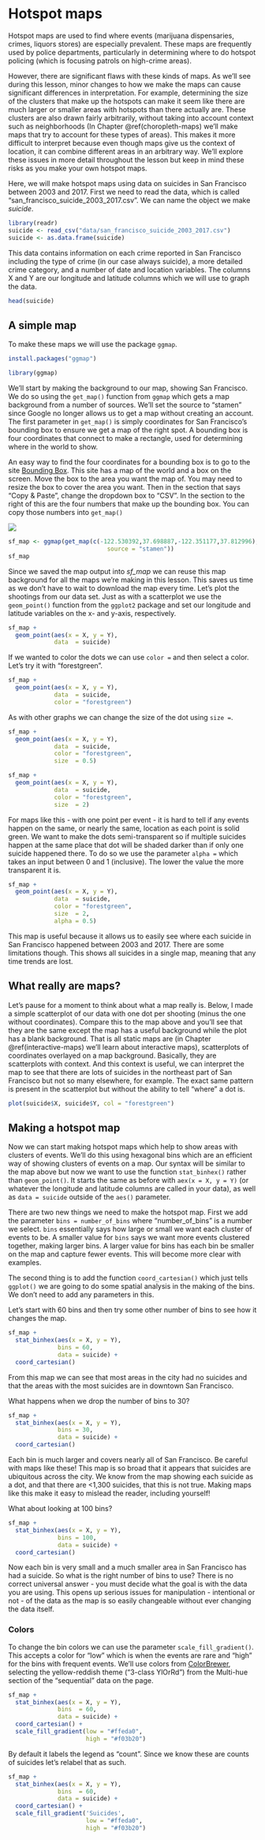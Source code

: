 # Hotspot maps

Hotspot maps are used to find where events (marijuana dispensaries, crimes, liquors stores) are especially prevalent. These maps are frequently used by police departments, particularly in determining where to do hotspot policing (which is focusing patrols on high-crime areas).

However, there are significant flaws with these kinds of maps. As we'll see during this lesson, minor changes to how we make the maps can cause significant differences in interpretation. For example, determining the size of the clusters that make up the hotspots can make it seem like there are much larger or smaller areas with hotspots than there actually are. These clusters are also drawn fairly arbitrarily, without taking into account context such as neighborhoods (In Chapter \@ref(choropleth-maps) we'll make maps that try to account for these types of areas). This makes it more difficult to interpret because even though maps give us the context of location, it can combine different areas in an arbitrary way. We'll explore these issues in more detail throughout the lesson but keep in mind these risks as you make your own hotspot maps. 

Here, we will make hotspot maps using data on suicides in San Francisco between 2003 and 2017. First we need to read the data, which is called "san_francisco_suicide_2003_2017.csv". We can name the object we make *suicide*.

```r
library(readr)
suicide <- read_csv("data/san_francisco_suicide_2003_2017.csv")
suicide <- as.data.frame(suicide)
```

This data contains information on each crime reported in San Francisco including the type of crime (in our case always suicide), a more detailed crime category, and a number of date and location variables. The columns X and Y are our longitude and latitude columns which we will use to graph the data.

```r
head(suicide)
```

## A simple map

To make these maps we will use the package `ggmap`. 

```r
install.packages("ggmap")
```

```r
library(ggmap)
```

We'll start by making the background to our map, showing San Francisco. We do so using the `get_map()` function from `ggmap` which gets a map background from a number of sources. We'll set the source to "stamen" since Google no longer allows us to get a map without creating an account. The first parameter in `get_map()` is simply coordinates for San Francisco's bounding box to ensure we get a map of the right spot. A bounding box is four coordinates that connect to make a rectangle, used for determining where in the world to show. 

An easy way to find the four coordinates for a bounding box is to go to the site [Bounding Box](https://boundingbox.klokantech.com/). This site has a map of the world and a box on the screen. Move the box to the area you want the map of. You may need to resize the box to cover the area you want. Then in the section that says "Copy & Paste", change the dropdown box to "CSV". In the section to the right of this are the four numbers that make up the bounding box. You can copy those numbers into `get_map()`

![](images/bounding_box.PNG)

```r
sf_map <- ggmap(get_map(c(-122.530392,37.698887,-122.351177,37.812996), 
                            source = "stamen"))
sf_map
```

Since we saved the map output into *sf_map* we can reuse this map background for all the maps we're making in this lesson. This saves us time as we don't have to wait to download the map every time. Let's plot the shootings from our data set. Just as with a scatterplot we use the `geom_point()` function from the `ggplot2` package and set our longitude and latitude variables on the x- and y-axis, respectively.

```r
sf_map +
  geom_point(aes(x = X, y = Y),
             data  = suicide)
```

If we wanted to color the dots we can use `color = ` and then select a color. Let's try it with "forestgreen".

```r
sf_map +
  geom_point(aes(x = X, y = Y),
             data  = suicide,
             color = "forestgreen")
```

As with other graphs we can change the size of the dot using `size = `.

```r
sf_map +
  geom_point(aes(x = X, y = Y),
             data  = suicide,
             color = "forestgreen",
             size  = 0.5)
```

```r
sf_map +
  geom_point(aes(x = X, y = Y),
             data  = suicide,
             color = "forestgreen",
             size  = 2)
```

For maps like this - with one point per event - it is hard to tell if any events happen on the same, or nearly the same, location as each point is solid green. We want to make the dots semi-transparent so if multiple suicides happen at the same place that dot will be shaded darker than if only one suicide happened there. To do so we use the parameter `alpha = ` which takes an input between 0 and 1 (inclusive). The lower the value the more transparent it is. 

```r
sf_map +
  geom_point(aes(x = X, y = Y),
             data  = suicide,
             color = "forestgreen",
             size  = 2,
             alpha = 0.5)
```

This map is useful because it allows us to easily see where each suicide in San Francisco happened between 2003 and 2017. There are some limitations though. This shows all suicides in a single map, meaning that any time trends are lost. 

## What really are maps?

Let's pause for a moment to think about what a map really is. Below, I made a simple scatterplot of our data with one dot per shooting (minus the one without coordinates). Compare this to the map above and you'll see that they are the same except the map has a useful background while the plot has a blank background. That is all static maps are (in Chapter \@ref(interactive-maps) we'll learn about interactive maps), scatterplots of coordinates overlayed on a map background. Basically, they are scatterplots with context. And this context is useful, we can interpret the map to see that there are lots of suicides in the northeast part of San Francisco but not so many elsewhere, for example. The exact same pattern is present in the scatterplot but without the ability to tell "where" a dot is. 

```r
plot(suicide$X, suicide$Y, col = "forestgreen")
```

## Making a hotspot map

Now we can start making hotspot maps which help to show areas with clusters of events. We'll do this using hexagonal bins which are an efficient way of showing clusters of events on a map. Our syntax will be similar to the map above but now we want to use the function `stat_binhex()` rather than `geom_point()`. It starts the same as before with `aex(x = X, y = Y)` (or whatever the longitude and latitude columns are called in your data), as well as `data = suicide` outside of the `aes()` parameter. 

There are two new things we need to make the hotspot map. First we add the parameter `bins = number_of_bins` where "number_of_bins" is a number we select. `bins` essentially says how large or small we want each cluster of events to be. A smaller value for `bins` says we want more events clustered together, making larger bins. A larger value for bins has each bin be smaller on the map and capture fewer events. This will become more clear with examples. 

The second thing is to add the function `coord_cartesian()` which just tells `ggplot()` we are going to do some spatial analysis in the making of the bins. We don't need to add any parameters in this.

Let's start with 60 bins and then try some other number of bins to see how it changes the map. 

```r
sf_map +
  stat_binhex(aes(x = X, y = Y),
              bins = 60,
              data = suicide) +
  coord_cartesian() 
```

From this map we can see that most areas in the city had no suicides and that the areas with the most suicides are in downtown San Francisco.

What happens when we drop the number of bins to 30? 

```r
sf_map +
  stat_binhex(aes(x = X, y = Y),
              bins = 30,
              data = suicide) +
  coord_cartesian() 
```

Each bin is much larger and covers nearly all of San Francisco. Be careful with maps like these! This map is so broad that it appears that suicides are ubiquitous across the city. We know from the map showing each suicide as a dot, and that there are <1,300 suicides, that this is not true. Making maps like this make it easy to mislead the reader, including yourself!

What about looking at 100 bins?

```r
sf_map +
  stat_binhex(aes(x = X, y = Y),
              bins = 100,
              data = suicide) +
  coord_cartesian() 
```

Now each bin is very small and a much smaller area in San Francisco has had a suicide. So what is the right number of bins to use? There is no correct universal answer - you must decide what the goal is with the data you are using. This opens up serious issues for manipulation - intentional or not - of the data as the map is so easily changeable without ever changing the data itself. 

### Colors

To change the bin colors we can use the parameter `scale_fill_gradient()`. This accepts a color for "low" which is when the events are rare and "high" for the bins with frequent events. We'll use colors from [ColorBrewer](http://colorbrewer2.org), selecting the yellow-reddish theme ("3-class  YlOrRd") from the Multi-hue section of the "sequential" data on the page. 

```r
sf_map +
  stat_binhex(aes(x = X, y = Y),
              bins  = 60,
              data = suicide) +
  coord_cartesian() +
  scale_fill_gradient(low = "#ffeda0",
                      high = "#f03b20")
```

By default it labels the legend as "count". Since we know these are counts of suicides let's relabel that as such.

```r
sf_map +
  stat_binhex(aes(x = X, y = Y),
              bins  = 60,
              data = suicide) +
  coord_cartesian() +
  scale_fill_gradient('Suicides',
                      low = "#ffeda0",
                      high = "#f03b20")
```
